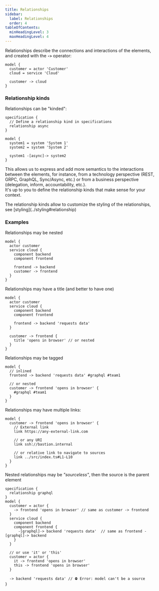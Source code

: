```yaml
---
title: Relationships
sidebar: 
  label: Relationships
  order: 4
tableOfContents:
  minHeadingLevel: 3
  maxHeadingLevel: 4
---
```



Relationships describe the connections and interactions of the elements,  
and created with the **`->`** operator:

```likec4
model {
  customer = actor 'Customer'
  cloud = service 'Cloud'

  customer -> cloud
}
```

### Relationship kinds

Relationships can be "kinded":

```likec4
specification {
  // Define a relationship kind in specifications
  relationship async
}

model {
  system1 = system 'System 1'
  system2 = system 'System 2'

  system1 -[async]-> system2
}
```

This allows us to express and add more semantics to the interactions between the elements, for instance, from a technology perspective (REST, GRPC, GraphQL, Sync/Async, etc.) or from a business perspective (delegation, inform, accountability, etc.).  
It's up to you to define the relationship kinds that make sense for your context.

<Aside type='tip'>
  The relationship kinds allow to customize the styling of the relationships, see [styling](../styling#relationship)
</Aside>

### Examples

Relationships may be nested

```likec4
model {
  actor customer
  service cloud {
    component backend
    component frontend

    frontend -> backend
    customer -> frontend
  }
}
```

Relationships may have a title (and better to have one)

```likec4
model {
  actor customer
  service cloud {
    component backend
    component frontend

    frontend -> backend 'requests data'
  }

  customer -> frontend {
    title 'opens in browser' // or nested
  }
}
```

Relationships may be tagged

```likec4
model {
  // inlined
  frontend -> backend 'requests data' #graphql #team1

  // or nested
  customer -> frontend 'opens in browser' {
    #graphql #team1 
  }
}
```

Relationships may have multiple links:

```likec4 copy
model {
  customer -> frontend 'opens in browser' {
    // External link
    link https://any-external-link.com

    // or any URI
    link ssh://bastion.internal

    // or relative link to navigate to sources
    link ../src/index.ts#L1-L10
  }
}
```

Nested relationships may be _"sourceless"_, then the source is the parent element

```likec4
specification {
  relationship graphql
}
model {
  customer = actor {
    -> frontend 'opens in browser' // same as customer -> frontend
  }
  service cloud {
    component backend
    component frontend {
      -[graphql]-> backend 'requests data'  // same as frontend -[graphql]-> backend
    }
  }

  // or use 'it' or 'this'
  customer = actor {
    it -> frontend 'opens in browser'
    this -> frontend 'opens in browser'
  }

  -> backend 'requests data' // ⛔️ Error: model can't be a source
}
```
